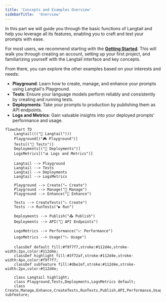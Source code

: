 ```yaml
---
title: 'Concepts and Examples Overview'
sidebarTitle:  'Overview'
---
```

In this part we will guide you through the basic functions of Langtail and help you leverage all its features, enabling you to craft and test your prompts with ease.

For most users, we recommend starting with the [**Getting Started**](https://langtail.com/docs/tutorials/getting-started). This will walk you through creating an account, setting up your first project, and familiarizing yourself with the Langtail interface and key concepts.

From there, you can explore the other examples based on your interests and needs:

- **Playground**: Learn how to create, manage, and enhance your prompts using Langtail's Playground.
- **Tests**: Ensure your language models perform reliably and consistently by creating and running tests.
- **Deployments**: Take your prompts to production by publishing them as API endpoints.
- **Logs and Metrics**: Gain valuable insights into your deployed prompts' performance and usage.

```mermaid
flowchart TD
    Langtail((("🚀 Langtail")))
    Playground[("🎮 Playground")]
    Tests[("🧪 Tests")]
    Deployments[("🚀 Deployments")]
    LogsMetrics[("📊 Logs and Metrics")]

    Langtail --> Playground
    Langtail --> Tests
    Langtail --> Deployments
    Langtail --> LogsMetrics

    Playground --> Create("✏️ Create")
    Playground --> Manage("🔧 Manage")
    Playground --> Enhance("🔼 Enhance")

    Tests --> CreateTests("✏️ Create")
    Tests --> RunTests("▶️ Run")

    Deployments --> Publish("📤 Publish")
    Deployments --> API("🔌 API Endpoints")

    LogsMetrics --> Performance("📈 Performance")
    LogsMetrics --> Usage("📉 Usage")

    classDef default fill:#f9f7f7,stroke:#112d4e,stroke-width:2px,color:#112d4e;
    classDef highlight fill:#3f72af,stroke:#112d4e,stroke-width:4px,color:#f9f7f7;
    classDef subfeature fill:#dbe2ef,stroke:#112d4e,stroke-width:2px,color:#112d4e;
    
    class Langtail highlight;
    class Playground,Tests,Deployments,LogsMetrics default;
    class Create,Manage,Enhance,CreateTests,RunTests,Publish,API,Performance,Usage subfeature;
```
